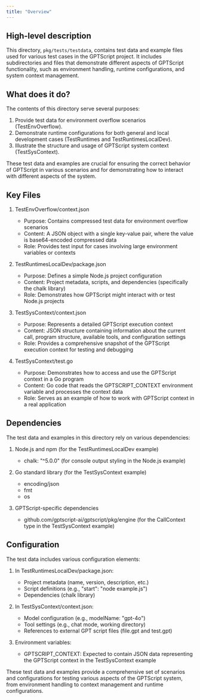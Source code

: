 ```yaml
---
title: "Overview"
---
```


## High-level description
This directory, `pkg/tests/testdata`, contains test data and example files used for various test cases in the GPTScript project. It includes subdirectories and files that demonstrate different aspects of GPTScript functionality, such as environment handling, runtime configurations, and system context management.

## What does it do?
The contents of this directory serve several purposes:

1. Provide test data for environment overflow scenarios (TestEnvOverflow).
2. Demonstrate runtime configurations for both general and local development cases (TestRuntimes and TestRuntimesLocalDev).
3. Illustrate the structure and usage of GPTScript system context (TestSysContext).

These test data and examples are crucial for ensuring the correct behavior of GPTScript in various scenarios and for demonstrating how to interact with different aspects of the system.

## Key Files

1. TestEnvOverflow/context.json
   - Purpose: Contains compressed test data for environment overflow scenarios
   - Content: A JSON object with a single key-value pair, where the value is base64-encoded compressed data
   - Role: Provides test input for cases involving large environment variables or contexts

2. TestRuntimesLocalDev/package.json
   - Purpose: Defines a simple Node.js project configuration
   - Content: Project metadata, scripts, and dependencies (specifically the chalk library)
   - Role: Demonstrates how GPTScript might interact with or test Node.js projects

3. TestSysContext/context.json
   - Purpose: Represents a detailed GPTScript execution context
   - Content: JSON structure containing information about the current call, program structure, available tools, and configuration settings
   - Role: Provides a comprehensive snapshot of the GPTScript execution context for testing and debugging

4. TestSysContext/test.go
   - Purpose: Demonstrates how to access and use the GPTScript context in a Go program
   - Content: Go code that reads the GPTSCRIPT_CONTEXT environment variable and processes the context data
   - Role: Serves as an example of how to work with GPTScript context in a real application

## Dependencies
The test data and examples in this directory rely on various dependencies:

1. Node.js and npm (for the TestRuntimesLocalDev example)
   - chalk: "^5.0.0" (for console output styling in the Node.js example)

2. Go standard library (for the TestSysContext example)
   - encoding/json
   - fmt
   - os

3. GPTScript-specific dependencies
   - github.com/gptscript-ai/gptscript/pkg/engine (for the CallContext type in the TestSysContext example)

## Configuration
The test data includes various configuration elements:

1. In TestRuntimesLocalDev/package.json:
   - Project metadata (name, version, description, etc.)
   - Script definitions (e.g., "start": "node example.js")
   - Dependencies (chalk library)

2. In TestSysContext/context.json:
   - Model configuration (e.g., modelName: "gpt-4o")
   - Tool settings (e.g., chat mode, working directory)
   - References to external GPT script files (file.gpt and test.gpt)

3. Environment variables:
   - GPTSCRIPT_CONTEXT: Expected to contain JSON data representing the GPTScript context in the TestSysContext example

These test data and examples provide a comprehensive set of scenarios and configurations for testing various aspects of the GPTScript system, from environment handling to context management and runtime configurations.